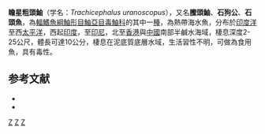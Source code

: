 {{Speciesbox 
| taxon = Trachicephalus uranoscopus
| status = NE
| status_system = IUCN3.1
| authority =  [[Bloch|Bloch]] & [[Schneider|Schneider]], 1801
| synonyms = *''Synanceia uranoscopa'' <small>Bloch & Schneider, 1801</small>
*''Polycaulus uranoscopus'' <small>Bloch & Schneider, 1801</small>
}}
'''瞻星粗頭鮋'''（学名：''Trachicephalus uranoscopus''），又名'''鰧頭鮋'''、'''石狗公'''、'''石頭魚'''，為[[輻鰭魚綱|輻鰭魚綱]][[鮋形目|鮋形目]][[鮋亞目|鮋亞目]][[毒鮋科|毒鮋科]]的其中一[[種|種]]，為熱帶海水魚，分布於[[印度洋|印度洋]]至西[[太平洋|太平洋]]，西起[[印度|印度]]，至[[印尼|印尼]]，北至[[香港|香港]]與[[中國|中國]]南部半鹹水海域，棲息深度2-25公尺，體長可達10公分，棲息在泥底質底層水域，生活習性不明，可做為食用魚，具有毒性。

==参考文献==
*{{FishBase_species|genus=Trachicephalus|species=uranoscopus|year=2014|month=5}}
* {{TaiBNET| zh=鰧頭鮋 | id=382898 | binomial=Trachicephalus uranoscopus | authority=Bloch & Schneider, 1801 | var= | accessdate=2013-01-24}}

{{Taxonbar|from=Q3793287}}

[[Category:有毒魚類|Z]]
[[Category:粗頭鮋屬|Z]]
[[Category:1801年描述的魚類|Z]]